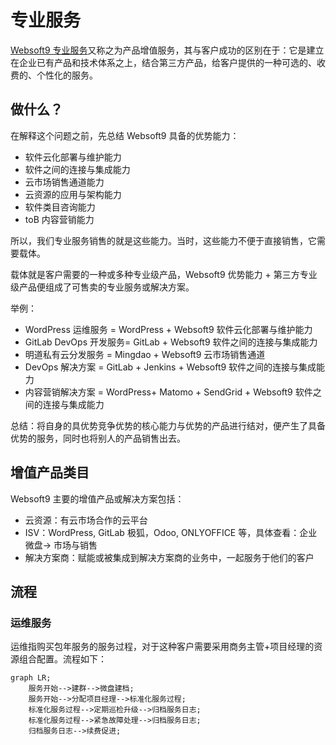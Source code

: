 

# 专业服务 

[Websoft9 专业服务](https://www.websoft9.com/services/)又称之为产品增值服务，其与客户成功的区别在于：它是建立在企业已有产品和技术体系之上，结合第三方产品，给客户提供的一种可选的、收费的、个性化的服务。  

## 做什么？

在解释这个问题之前，先总结 Websoft9 具备的优势能力：  

* 软件云化部署与维护能力
* 软件之间的连接与集成能力
* 云市场销售通道能力
* 云资源的应用与架构能力
* 软件类目咨询能力
* toB 内容营销能力

所以，我们专业服务销售的就是这些能力。当时，这些能力不便于直接销售，它需要载体。  

载体就是客户需要的一种或多种专业级产品，Websoft9 优势能力 + 第三方专业级产品便组成了可售卖的专业服务或解决方案。

举例：

* WordPress 运维服务 = WordPress + Websoft9 软件云化部署与维护能力
* GitLab DevOps 开发服务= GitLab + Websoft9 软件之间的连接与集成能力
* 明道私有云分发服务 = Mingdao + Websoft9 云市场销售通道
* DevOps 解决方案 = GitLab + Jenkins + Websoft9 软件之间的连接与集成能力
* 内容营销解决方案 = WordPress+ Matomo + SendGrid + Websoft9 软件之间的连接与集成能力


总结：将自身的具优势竞争优势的核心能力与优势的产品进行结对，便产生了具备优势的服务，同时也将别人的产品销售出去。  

## 增值产品类目

Websoft9 主要的增值产品或解决方案包括：

* 云资源：有云市场合作的云平台
* ISV：WordPress, GitLab 极狐，Odoo, ONLYOFFICE 等，具体查看：企业微盘-> 市场与销售
* 解决方案商：赋能或被集成到解决方案商的业务中，一起服务于他们的客户


## 流程

### 运维服务

运维指购买包年服务的服务过程，对于这种客户需要采用商务主管+项目经理的资源组合配置。流程如下：

```mermaid
graph LR;
    服务开始-->建群-->微盘建档;
    服务开始-->分配项目经理-->标准化服务过程;
    标准化服务过程-->定期巡检升级-->归档服务日志;
    标准化服务过程-->紧急故障处理-->归档服务日志;
    归档服务日志-->续费促进;
```




